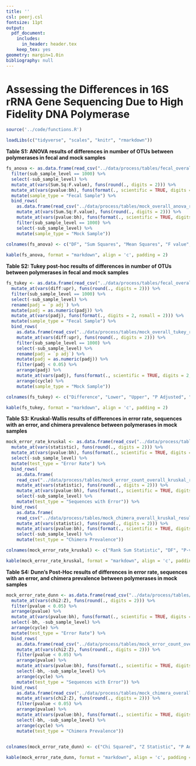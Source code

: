 ```yaml
---
title: ''
csl: peerj.csl
fontsize: 11pt
output:
  pdf_document:
    includes:
      in_header: header.tex
    keep_tex: yes
geometry: margin=1.0in
bibliography: null
---
```


# Assessing the Differences in 16S rRNA Gene Sequencing Due to High Fidelity DNA Polymerase

\vspace{10mm}

\begin{center}
Marc A Sze and Patrick D Schloss

\vspace{10mm}

Supplemental
\end{center}


\newpage

```r

source('../code/functions.R')

loadLibs(c("tidyverse", "scales", "knitr", "rmarkdown"))

```


**Table S1: ANOVA results of differences in number of OTUs between polymerases in fecal and mock samples**

```r

fs_anova <- as.data.frame(read_csv("../data/process/tables/fecal_overall_anova_results.csv")) %>% 
  filter(sub_sample_level == 1000) %>% 
  select(-sub_sample_level) %>% 
  mutate_at(vars(Sum.Sq:F.value), funs(round(., digits = 2))) %>% 
  mutate_at(vars(pvalue:bh), funs(format(., scientific = TRUE, digits = 2, nsmall = 2))) %>% 
  mutate(sample_type = "Fecal Sample") %>% 
  bind_rows(
    as.data.frame(read_csv("../data/process/tables/mock_overall_anova_results.csv")) %>% 
    mutate_at(vars(Sum.Sq:F.value), funs(round(., digits = 2))) %>% 
    mutate_at(vars(pvalue:bh), funs(format(., scientific = TRUE, digits = 2, nsmall = 2))) %>% 
    filter(sub_sample_level == 1000) %>% 
    select(-sub_sample_level) %>% 
    mutate(sample_type = "Mock Sample"))
  
colnames(fs_anova) <- c("DF", "Sum Squares", "Mean Squares", "F value", "P-value", "BH", "Cycle", "Sample Type")

kable(fs_anova, format = "markdown", align = 'c', padding = 2)
```


\newpage


**Table S2: Tukey post-hoc results of differences in number of OTUs between polymerases in fecal and mock samples**

```r

fs_tukey <- as.data.frame(read_csv("../data/process/tables/fecal_overall_tukey_results.csv")) %>% 
  mutate_at(vars(diff:upr), funs(round(., digits = 2))) %>% 
  filter(sub_sample_level == 1000) %>% 
  select(-sub_sample_level) %>% 
  rename(padj = `p adj`) %>% 
  mutate(padj = as.numeric(padj)) %>% 
  mutate_at(vars(padj), funs(format(., digits = 2, nsmall = 2))) %>% 
  mutate(sample_type = "Fecal Sample") %>% 
  bind_rows(
    as.data.frame(read_csv("../data/process/tables/mock_overall_tukey_results.csv")) %>% 
    mutate_at(vars(diff:upr), funs(round(., digits = 2))) %>% 
    filter(sub_sample_level == 1000) %>% 
    select(-sub_sample_level) %>% 
    rename(padj = `p adj`) %>% 
    mutate(padj = as.numeric(padj)) %>% 
    filter(padj < 0.05) %>% 
    arrange(padj) %>% 
    mutate_at(vars(padj), funs(format(., scientific = TRUE, digits = 2, nsmall = 2))) %>% 
    arrange(cycle) %>% 
    mutate(sample_type = "Mock Sample"))

colnames(fs_tukey) <- c("Difference", "Lower", "Upper", "P Adjusted", "Comparison", "Cycle", "Sample Type")

kable(fs_tukey, format = "markdown", align = 'c', padding = 2)

```


\newpage


**Table S3: Kruskal-Wallis results of differences in error rate, sequences with an error, and chimera prevalence between polymerases in mock samples**

```r

mock_error_rate_kruskal <- as.data.frame(read_csv("../data/process/tables/mock_error_overall_kruskal_results.csv")) %>% 
  mutate_at(vars(statistic), funs(round(., digits = 2))) %>% 
  mutate_at(vars(pvalue:bh), funs(format(., scientific = TRUE, digits = 2, nsmall = 2))) %>% 
  select(-sub_sample_level) %>% 
  mutate(test_type = "Error Rate") %>% 
  bind_rows(
    as.data.frame(
    read_csv("../data/process/tables/mock_error_count_overall_kruskal_results.csv")) %>% 
    mutate_at(vars(statistic), funs(round(., digits = 2))) %>% 
    mutate_at(vars(pvalue:bh), funs(format(., scientific = TRUE, digits = 2, nsmall = 2))) %>% 
    select(-sub_sample_level) %>% 
    mutate(test_type = "Sequences with Error")) %>% 
  bind_rows(
    as.data.frame(
    read_csv("../data/process/tables/mock_chimera_overall_kruskal_results.csv")) %>% 
    mutate_at(vars(statistic), funs(round(., digits = 2))) %>% 
    mutate_at(vars(pvalue:bh), funs(format(., scientific = TRUE, digits = 2, nsmall = 2))) %>% 
    select(-sub_sample_level) %>% 
    mutate(test_type = "Chimera Prevalence"))

colnames(mock_error_rate_kruskal) <- c("Rank Sum Statistic", "DF", "P-value", "BH", "Cycle", "Test Type")

kable(mock_error_rate_kruskal, format = "markdown", align = 'c', padding = 2)
```



\newpage


**Table S4: Dunn's Post-Hoc results of differences in error rate, sequences with an error, and chimera prevalence between polymerases in mock samples**

```r

mock_error_rate_dunn <- as.data.frame(read_csv("../data/process/tables/mock_error_overall_dunn_results.csv")) %>% 
  mutate_at(vars(chi2:Z), funs(round(., digits = 2))) %>% 
  filter(pvalue < 0.05) %>% 
  arrange(pvalue) %>% 
  mutate_at(vars(pvalue:bh), funs(format(., scientific = TRUE, digits = 2, nsmall = 2))) %>% 
  select(-bh, -sub_sample_level) %>% 
  arrange(cycle) %>% 
  mutate(test_type = "Error Rate") %>% 
  bind_rows(
    as.data.frame(read_csv("../data/process/tables/mock_error_count_overall_dunn_results.csv")) %>% 
    mutate_at(vars(chi2:Z), funs(round(., digits = 2))) %>% 
    filter(pvalue < 0.05) %>% 
    arrange(pvalue) %>% 
    mutate_at(vars(pvalue:bh), funs(format(., scientific = TRUE, digits = 2, nsmall = 2))) %>% 
    select(-bh, -sub_sample_level) %>% 
    arrange(cycle) %>% 
    mutate(test_type = "Sequences with Error")) %>% 
  bind_rows(
    as.data.frame(read_csv("../data/process/tables/mock_chimera_overall_dunn_results.csv")) %>% 
    mutate_at(vars(chi2:Z), funs(round(., digits = 2))) %>% 
    filter(pvalue < 0.05) %>% 
    arrange(pvalue) %>% 
    mutate_at(vars(pvalue:bh), funs(format(., scientific = TRUE, digits = 2, nsmall = 2))) %>% 
    select(-bh, -sub_sample_level) %>% 
    arrange(cycle) %>% 
    mutate(test_type = "Chimera Prevalence"))
  

colnames(mock_error_rate_dunn) <- c("Chi Squared", "Z Statistic", "P Adjusted", "Comparison", "Cycle", "Test Type")

kable(mock_error_rate_dunn, format = "markdown", align = 'c', padding = 2)
```

\newpage









